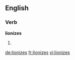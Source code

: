 ==English==

===Verb===
'''lionizes'''

# {{third-person singular of|lionize}}

[[de:lionizes]]
[[fr:lionizes]]
[[vi:lionizes]]